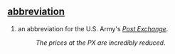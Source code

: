 == [[abbreviation]] ==
# an abbreviation for the U.S. Army's ''[[Post Exchange]]''.
#:''The prices at the PX are incredibly reduced''.